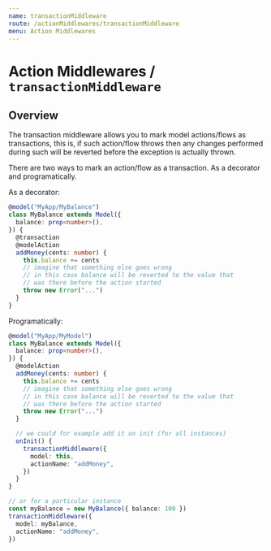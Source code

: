 ```yaml
---
name: transactionMiddleware
route: /actionMiddlewares/transactionMiddleware
menu: Action Middlewares
---
```


# Action Middlewares / `transactionMiddleware`

## Overview

The transaction middleware allows you to mark model actions/flows as transactions, this is, if such action/flow throws then any changes performed during such will be reverted before the exception is actually thrown.

There are two ways to mark an action/flow as a transaction. As a decorator and programatically.

As a decorator:

```ts
@model("MyApp/MyBalance")
class MyBalance extends Model({
  balance: prop<number>(),
}) {
  @transaction
  @modelAction
  addMoney(cents: number) {
    this.balance += cents
    // imagine that something else goes wrong
    // in this case balance will be reverted to the value that
    // was there before the action started
    throw new Error("...")
  }
}
```

Programatically:

```ts
@model("MyApp/MyModel")
class MyBalance extends Model({
  balance: prop<number>(),
}) {
  @modelAction
  addMoney(cents: number) {
    this.balance += cents
    // imagine that something else goes wrong
    // in this case balance will be reverted to the value that
    // was there before the action started
    throw new Error("...")
  }

  // we could for example add it on init (for all instances)
  onInit() {
    transactionMiddleware({
      model: this,
      actionName: "addMoney",
    })
  }
}

// or for a particular instance
const myBalance = new MyBalance({ balance: 100 })
transactionMiddleware({
  model: myBalance,
  actionName: "addMoney",
})
```
